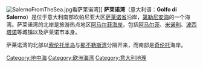 {{noteTA
|G1=意大利地名
}}
[[File:SalernoFromTheSea.jpg|thumb]]看萨莱诺湾]]
'''萨莱诺湾'''（意大利语：'''Golfo di Salerno'''）是位于意大利南部坎帕尼亚大区[[萨莱诺省|萨莱诺省]]沿岸，[[第勒尼安海|第勒尼安海]]的一个海湾。萨莱诺湾的北岸是旅游热点地区[[阿马尔菲海岸|阿马尔菲海岸]]，包括[[阿马尔菲|阿马尔菲]]、[[米诺利|米诺利]]、[[波西塔诺|波西塔诺]]等城镇以及萨莱诺市本身。

萨莱诺湾的北部以[[索伦托半岛|索伦托半岛]]与[[那不勒斯湾|那不勒斯湾]]分隔开来，而南部是[[奇伦托|奇伦托]]海岸。

[[Category:地中海|Category:地中海]]
[[Category:欧洲海湾|Category:欧洲海湾]]
[[Category:意大利地理|Category:意大利地理]]